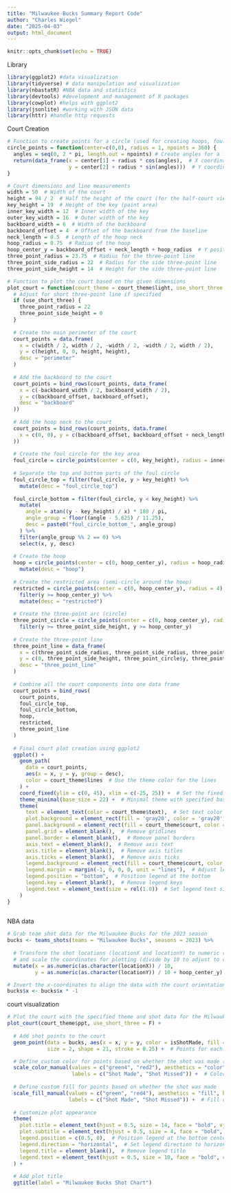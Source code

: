 ```yaml
---
title: "Milwaukee Bucks Summary Report Code"
author: "Charles Wiegel"
date: "2025-04-03"
output: html_document
---
```


```r
knitr::opts_chunk$set(echo = TRUE)
```

Library

```r
library(ggplot2) #data visualization
library(tidyverse) # data manipulation and visualization
library(nbastatR) #NBA data and statistics
library(devtools) #development and management of R packages
library(cowplot) #helps with ggplot2
library(jsonlite) #working with JSON data
library(httr) #handle http requests
```

Court Creation

```r
# Function to create points for a circle (used for creating hoops, foul circles, etc.)
circle_points = function(center=c(0,0), radius = 1, npoints = 360) {
  angles = seq(0, 2 * pi, length.out = npoints) # Create angles for a full circle
  return(data_frame(x = center[1] + radius * cos(angles),  # X coordinates for the circle
                    y = center[2] + radius * sin(angles)))  # Y coordinates for the circle
}

# Court dimensions and line measurements
width = 50  # Width of the court
height = 94 / 2  # Half the height of the court (for the half-court view)
key_height = 19  # Height of the key (paint area)
inner_key_width = 12  # Inner width of the key
outer_key_width = 16  # Outer width of the key
backboard_width = 6  # Width of the backboard
backboard_offset = 4  # Offset of the backboard from the baseline
neck_length = 0.5  # Length of the hoop neck
hoop_radius = 0.75  # Radius of the hoop
hoop_center_y = backboard_offset + neck_length + hoop_radius  # Y position of the hoop center
three_point_radius = 23.75  # Radius for the three-point line
three_point_side_radius = 22  # Radius for the side three-point line
three_point_side_height = 14  # Height for the side three-point line

# Function to plot the court based on the given dimensions
plot_court = function(court_theme = court_theme$light, use_short_three = FALSE) {
  # Adjust for short three-point line if specified
  if (use_short_three) {
    three_point_radius = 22
    three_point_side_height = 0
  }
  
  # Create the main perimeter of the court
  court_points = data.frame(
    x = c(width / 2, width / 2, -width / 2, -width / 2, width / 2),
    y = c(height, 0, 0, height, height),
    desc = "perimeter"
  )
  
  # Add the backboard to the court
  court_points = bind_rows(court_points, data_frame(
    x = c(-backboard_width / 2, backboard_width / 2),
    y = c(backboard_offset, backboard_offset),
    desc = "backboard"
  ))
  
  # Add the hoop neck to the court
  court_points = bind_rows(court_points, data.frame(
    x = c(0, 0), y = c(backboard_offset, backboard_offset + neck_length), desc = "neck"
  ))
  
  # Create the foul circle for the key area
  foul_circle = circle_points(center = c(0, key_height), radius = inner_key_width / 2)
  
  # Separate the top and bottom parts of the foul circle
  foul_circle_top = filter(foul_circle, y > key_height) %>% 
    mutate(desc = "foul_circle_top")
  
  foul_circle_bottom = filter(foul_circle, y < key_height) %>%
    mutate(
      angle = atan((y - key_height) / x) * 180 / pi,
      angle_group = floor((angle - 5.625) / 11.25),
      desc = paste0("foul_circle_bottom_", angle_group)
    ) %>%
    filter(angle_group %% 2 == 0) %>%
    select(x, y, desc)
  
  # Create the hoop
  hoop = circle_points(center = c(0, hoop_center_y), radius = hoop_radius) %>%
    mutate(desc = "hoop")
  
  # Create the restricted area (semi-circle around the hoop)
  restricted = circle_points(center = c(0, hoop_center_y), radius = 4) %>%
    filter(y >= hoop_center_y) %>%
    mutate(desc = "restricted")
  
  # Create the three-point arc (circle)
  three_point_circle = circle_points(center = c(0, hoop_center_y), radius = three_point_radius) %>%
    filter(y >= three_point_side_height, y >= hoop_center_y)
  
  # Create the three-point line
  three_point_line = data_frame(
    x = c(three_point_side_radius, three_point_side_radius, three_point_circle$x, -three_point_side_radius, -three_point_side_radius),
    y = c(0, three_point_side_height, three_point_circle$y, three_point_side_height, 0),
    desc = "three_point_line"
  )
  
  # Combine all the court components into one data frame
  court_points = bind_rows(
    court_points,
    foul_circle_top,
    foul_circle_bottom,
    hoop,
    restricted, 
    three_point_line
  )
  
  # Final court plot creation using ggplot2
  ggplot() +
    geom_path(
      data = court_points,
      aes(x = x, y = y, group = desc),
      color = court_theme$lines  # Use the theme color for the lines
    ) +
    coord_fixed(ylim = c(0, 45), xlim = c(-25, 25)) +  # Set the fixed aspect ratio and plot limits
    theme_minimal(base_size = 22) +  # Minimal theme with specified base font size
    theme(
      text = element_text(color = court_theme$text),  # Set text color
      plot.background = element_rect(fill = 'gray20', color = 'gray20'),  # Set plot background color
      panel.background = element_rect(fill = court_theme$court, color = court_theme$court),  # Court background color
      panel.grid = element_blank(),  # Remove gridlines
      panel.border = element_blank(),  # Remove panel borders
      axis.text = element_blank(),  # Remove axis text
      axis.title = element_blank(),  # Remove axis titles
      axis.ticks = element_blank(),  # Remove axis ticks
      legend.background = element_rect(fill = court_theme$court, color = court_theme$court),  # Set legend background color
      legend.margin = margin(-1, 0, 0, 0, unit = "lines"),  # Adjust legend margin
      legend.position = "bottom",  # Position legend at the bottom
      legend.key = element_blank(),  # Remove legend keys
      legend.text = element_text(size = rel(1.0))  # Set legend text size
    )
}
  
```


NBA data

```r
# Grab team shot data for the Milwaukee Bucks for the 2023 season
bucks <- teams_shots(teams = "Milwaukee Bucks", seasons = 2023) %>%
  
  # Transform the shot locations (locationX and locationY) to numeric values
  # and scale the coordinates for plotting (divide by 10 to adjust to court dimensions)
  mutate(x = as.numeric(as.character(locationX)) / 10, 
         y = as.numeric(as.character(locationY)) / 10 + hoop_center_y)

# Invert the x-coordinates to align the data with the court orientation
bucks$x <- bucks$x * -1
```
court visualization
```r
# Plot the court with the specified theme and shot data for the Milwaukee Bucks
plot_court(court_theme$ppt, use_short_three = F) +
  
  # Add shot points to the court
  geom_point(data = bucks, aes(x = x, y = y, color = isShotMade, fill = isShotMade),
             size = 2, shape = 21, stroke = 0.25) +  # Points for each shot with color and fill based on whether the shot was made

  # Define custom color for points based on whether the shot was made (green for made, red for missed)
  scale_color_manual(values = c("green4", "red2"), aesthetics = "color", breaks = c("TRUE", "FALSE"), 
                     labels = c("Shot Made", "Shot Missed")) +  # Color scale for points' borders
  
  # Define custom fill for points based on whether the shot was made
  scale_fill_manual(values = c("green", "red4"), aesthetics = "fill", breaks = c("TRUE", "FALSE"), 
                    labels = c("Shot Made", "Shot Missed")) +  # Fill color for points
  
  # Customize plot appearance
  theme(
    plot.title = element_text(hjust = 0.5, size = 14, face = "bold", vjust = -4),  # Title customization
    plot.subtitle = element_text(hjust = 0.5, size = 4, face = "bold", vjust = -8),  # Subtitle customization
    legend.position = c(0.5, 0),  # Position legend at the bottom center
    legend.direction = "horizontal",  # Set legend direction to horizontal
    legend.title = element_blank(),  # Remove legend title
    legend.text = element_text(hjust = 0.5, size = 10, face = "bold", color = "white")  # Customize legend text style
  ) +
  
  # Add plot title
  ggtitle(label = "Milwaukee Bucks Shot Chart")
```







